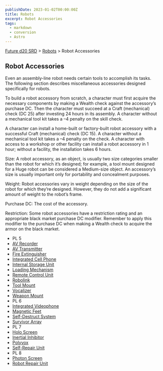 ```yaml
---
publishDate: 2023-01-02T00:00:00Z
title: Robots
excerpt: Robot Accessories
tags:
  - markdown
  - conversion
  - Astro
---
```






[Future d20 SRD](/#futureD20) > [Robots](future-d20-srd-robots-index) > Robot Accessories




## Robot Accessories


Even an assembly-line robot needs certain tools to accomplish its tasks. The following section describes miscellaneous accessories designed specifically for robots.


To build a robot accessory from scratch, a character must first acquire the necessary components by making a Wealth check against the accessory’s purchase DC. Then the character must succeed at a Craft (mechanical) check (DC 25) after investing 24 hours in its assembly. A character without a mechanical tool kit takes a –4 penalty on the skill check.


A character can install a home-built or factory-built robot accessory with a successful Craft (mechanical) check (DC 15). A character without a mechanical tool kit takes a –4 penalty on the check. A character with access to a workshop or other facility can install a robot accessory in 1 hour; without a facility, the installation takes 6 hours.


Size: A robot accessory, as an object, is usually two size categories smaller than the robot for which it’s designed; for example, a tool mount designed for a Huge robot can be considered a Medium-size object. An accessory’s size is usually important only for portability and concealment purposes.


Weight: Robot accessories vary in weight depending on the size of the robot for which they’re designed. However, they do not add a significant amount of weight to the robot’s frame.


Purchase DC: The cost of the accessory.


Restriction: Some robot accessories have a restriction rating and an appropriate black market purchase DC modifier. Remember to apply this modifier to the
purchase DC when making a Wealth check to acquire the armor on the black market.


- PL 5
- [AV Recorder](future-d20-srd-robots-robot-accessories-av-recorder)
- [AV Transmitter](future-d20-srd-robots-robot-accessories-av-transmitter)
- [Fire Extinguisher](future-d20-srd-robots-robot-accessories-fire-extinguisher)
- [Integrated Cell Phone](future-d20-srd-robots-robot-accessories-integrated-cell-phone)
- [Internal Storage Unit](future-d20-srd-robots-robot-accessories-internal-storage-unit)
- [Loading Mechanism](future-d20-srd-robots-robot-accessories-loading-mechanism)
- [Remote Control Unit](future-d20-srd-robots-robot-accessories-remote-control-unit)
- [Robolink](future-d20-srd-robots-robot-accessories-robolink)
- [Tool Mount](future-d20-srd-robots-robot-accessories-tool-mount)
- [Vocalizer](future-d20-srd-robots-robot-accessories-vocalizer)
- [Weapon Mount](future-d20-srd-robots-robot-accessories-weapon-mount)
- PL 6
- [Integrated Videophone](future-d20-srd-robots-robot-accessories-integrated-cell-phone)
- [Magnetic Feet](future-d20-srd-robots-robot-accessories-magnetic-feet)
- [Self-Destruct System](future-d20-srd-robots-robot-accessories-self-destruct-mechanism)
- [Survivor Array](future-d20-srd-robots-robot-accessories-survival-array)
- PL 7
- [Holo Screen](future-d20-srd-robots-robot-accessories-holo-screen)
- [Inertial Inhibitor](future-d20-srd-robots-robot-accessories-inertial-inhibitor)
- [Polyvox](future-d20-srd-robots-robot-accessories-polyvox)
- [Self-Repair Unit](future-d20-srd-robots-robot-accessories-self-repair-unit)
- PL 8
- [Photon Screen](future-d20-srd-robots-robot-accessories-photon-screen)
- [Robot Repair Unit](future-d20-srd-robots-robot-accessories-robot-repair-unit)



